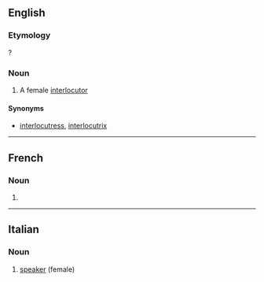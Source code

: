 ==English==

===Etymology===
{{etyl|fr|en}}?

===Noun===
{{en-noun}}

# A female [[interlocutor]]

====Synonyms====
* [[interlocutress]], [[interlocutrix]]

----

==French==

===Noun===
{{fr-noun|f|m=interlocuteur}}

# {{l|en|interlocutrice}}

----

==Italian==

===Noun===
{{it-noun|f|m=interlocutore}}

# [[speaker]] (female)